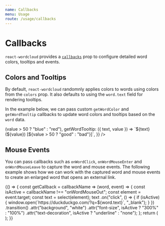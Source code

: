 ```yaml
---
name: Callbacks
menu: Usage
route: /usage/callbacks
---
```




# Callbacks

`react-wordcloud` provides a [`callbacks`](../props#callbacks) prop to configure detailed word colors, tooltips and events.

## Colors and Tooltips

By default, `react-wordcloud` randomnly applies colors to words using colors from the `colors` prop. It also defaults to using the `word.text` field for rendering tooltips.

In the example below, we can pass custom `getWordColor` and `getWordTooltip` callbacks to update word colors and tooltips based on the `word` data.

<Playground>
	<ReactWordcloud
		words={words}
		callbacks={{
			getWordColor: ({ value }) => (value > 50 ? "blue" : "red"),
			getWordTooltip: ({ text, value }) =>
				`${text} (${value}) [${value > 50 ? "good" : "bad"}]`,
		}}
	/>
</Playground>

## Mouse Events

You can pass callbacks such as `onWordClick`, `onWordMouseEnter` and `onWordMouseLeave` to capture the word and mouse events. The following example shows how we can work with the captured word and mouse events to create an enlarged word that opens an external link.

<Playground>
	{() => {
		const getCallback = callbackName => (word, event) => {
			const isActive = callbackName !== "onWordMouseOut";
			const element = event.target;
			const text = select(element);
			text
				.on("click", () => {
					if (isActive) {
						window.open(`https://duckduckgo.com/?q=${word.text}`, "_blank");
					}
				})
				.transition()
				.attr("background", "white")
				.attr("font-size", isActive ? "300%" : "100%")
				.attr("text-decoration", isActive ? "underline" : "none");
		};
		return (
			<ReactWordcloud
				callbacks={{
					onWordClick: getCallback("onWordClick"),
					onWordMouseOut: getCallback("onWordMouseOut"),
					onWordMouseOver: getCallback("onWordMouseOver"),
				}}
				words={words}
			/>
		);
	}}
</Playground>

